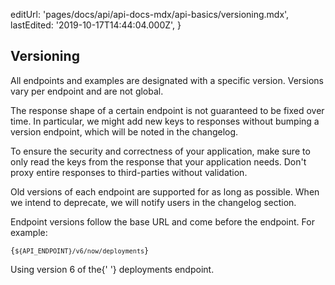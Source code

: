 
  editUrl: 'pages/docs/api/api-docs-mdx/api-basics/versioning.mdx',
  lastEdited: '2019-10-17T14:44:04.000Z',
}

## Versioning

All endpoints and examples are designated with a specific version. Versions vary per endpoint and are not global.

The response shape of a certain endpoint is not guaranteed to be fixed over time. In particular, we might add new keys to responses without bumping a version endpoint, which will be noted in the changelog.

To ensure the security and correctness of your application, make sure to only read the keys from the response that your application needs. Don't proxy entire responses to third-parties without validation.

Old versions of each endpoint are supported for as long as possible. When we intend to deprecate, we will notify users in the changelog section.

Endpoint versions follow the base URL and come before the endpoint. For example:

<Code>{`${API_ENDPOINT}/v6/now/deployments`}</Code>
<Caption>
  Using version <InlineCode>6</InlineCode> of the{' '}
  <Link href="#endpoints/deployments"> deployments endpoint</Link>.
</Caption>
